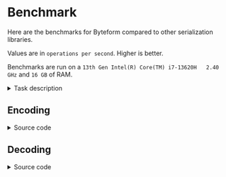 

# Benchmark

Here are the benchmarks for Byteform compared to other serialization libraries.

Values are in `operations per second`. Higher is better.

Benchmarks are run on a `13th Gen Intel(R) Core(TM) i7-13620H   2.40 GHz` and `16 GB` of RAM.

<details>
  <summary>Task description</summary>

  Main tasks are encoding and decoding a player object with the following structure:

  ```typescript
  interface Vector3 {
    x: number;
    y: number;
    z: number;
  }

  interface Bullet {
    position: Vector3;
    velocity: Vector3;
  }

  interface Player {
    name: string;
    position: Vector3;
    rotation: number;
    bullets: Bullet[];
  }
  ```
</details>

## Encoding

<BenchmarkBarChart data={encodingDataset} />

<details>
  <summary>Source code</summary>

  - Byteform raw benchmark <a href={getDefinedInUrl('/benchmark/src/byteform/player-encoding.ts', 12, 57)}>source</a>
  - Byteform benchmark <a href={getDefinedInUrl('/benchmark/src/byteform/player-encoding.ts', 59, 94)}>source</a>
  - JSON benchmark <a href={getDefinedInUrl('/benchmark/src/byteform/player-encoding.ts', 96, 107)}>source</a>
  - Msgpack-lite benchmark <a href={getDefinedInUrl('/benchmark/src/byteform/player-encoding.ts', 109, 120)}>source</a>
  - Flatbuffers benchmark <a href={getDefinedInUrl('/benchmark/src/byteform/flatbuffers/encode.ts', 6, 37)}>source</a>
  - BSON benchmark <a href={getDefinedInUrl('/benchmark/src/byteform/player-encoding.ts', 124, 135)}>source</a>
</details>

## Decoding

<BenchmarkBarChart data={decodingDataset} />

<details>
  <summary>Source code</summary>
  
  - Byteform raw benchmark <a href={getDefinedInUrl('/benchmark/src/byteform/player-decoding.ts', 13, 82)}>source</a>
  - Byteform benchmark <a href={getDefinedInUrl('/benchmark/src/byteform/player-decoding.ts', 84, 121)}>source</a>
  - JSON benchmark <a href={getDefinedInUrl('/benchmark/src/byteform/player-decoding.ts', 123, 140)}>source</a>
  - Msgpack-lite benchmark <a href={getDefinedInUrl('/benchmark/src/byteform/player-decoding.ts', 142, 159)}>source</a>
  - Flatbuffers benchmark <a href={getDefinedInUrl('/benchmark/src/byteform/flatbuffers/decode.ts', 5, 46)}>source</a>
  - BSON benchmark <a href={getDefinedInUrl('/benchmark/src/byteform/player-decoding.ts', 169, 186)}>source</a>
</details>
